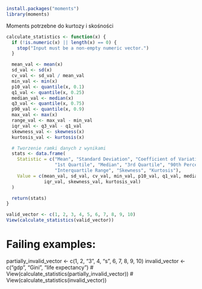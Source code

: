 ```r
install.packages("moments")
library(moments)
```

Moments potrzebne do kurtozy i skośności

```r
calculate_statistics <- function(x) {
  if (!is.numeric(x) || length(x) == 0) {
    stop("Input must be a non-empty numeric vector.")
  }

  mean_val <- mean(x)
  sd_val <- sd(x)
  cv_val <- sd_val / mean_val
  min_val <- min(x)
  p10_val <- quantile(x, 0.1)
  q1_val <- quantile(x, 0.25)
  median_val <- median(x)
  q3_val <- quantile(x, 0.75)
  p90_val <- quantile(x, 0.9)
  max_val <- max(x)
  range_val <- max_val - min_val
  iqr_val <- q3_val - q1_val
  skewness_val <- skewness(x)
  kurtosis_val <- kurtosis(x)

  # Tworzenie ramki danych z wynikami
  stats <- data.frame(
    Statistic = c("Mean", "Standard Deviation", "Coefficient of Variation", "Minimum", "10th Percentile",
                  "1st Quartile", "Median", "3rd Quartile", "90th Percentile", "Maximum", "Range",
                  "Interquartile Range", "Skewness", "Kurtosis"),
    Value = c(mean_val, sd_val, cv_val, min_val, p10_val, q1_val, median_val, q3_val, p90_val, max_val, range_val,
              iqr_val, skewness_val, kurtosis_val)
  )

  return(stats)
}
```


```r
valid_vector <- c(1, 2, 3, 4, 5, 6, 7, 8, 9, 10)
View(calculate_statistics(valid_vector))
```
# Failing examples:
partially_invalid_vector <- c(1, 2, "3", 4, "s", 6, 7, 8, 9, 10)
invalid_vector <- c("gdp", "Gini", "life expectancy")
# View(calculate_statistics(partially_invalid_vector))
# View(calculate_statistics(invalid_vector))


